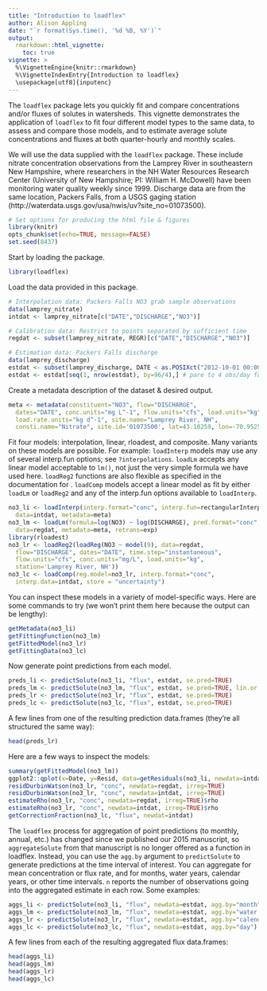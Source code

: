 ```yaml
---
title: "Introduction to loadflex"
author: Alison Appling
date: "`r format(Sys.time(), '%d %B, %Y')`"
output: 
  rmarkdown::html_vignette:
    toc: true
vignette: >
  %\VignetteEngine{knitr::rmarkdown}
  %\VignetteIndexEntry{Introduction to loadflex}
  \usepackage[utf8]{inputenc}
---
```


The `loadflex` package lets you quickly fit and compare concentrations and/or
fluxes of solutes in watersheds. This vignette demonstrates the application of
`loadflex` to fit four different model types to the same data, to assess and
compare those models, and to estimate average solute concentrations and fluxes
at both quarter-hourly and monthly scales.

We will use the data supplied with the `loadflex` package. These include nitrate
concentration observations from the Lamprey River in southeastern New Hampshire,
where researchers in the NH Water Resources Research Center (University of New
Hampshire; PI: William H. McDowell) have been monitoring water quality weekly
since 1999. Discharge data are from the same location, Packers Falls, from a
USGS gaging station (http://waterdata.usgs.gov/usa/nwis/uv?site_no=01073500).

```r
# Set options for producing the html file & figures
library(knitr)
opts_chunk$set(echo=TRUE, message=FALSE)
set.seed(8437)
```

Start by loading the package.

```r
library(loadflex)
```

Load the data provided in this package.

```r
# Interpolation data: Packers Falls NO3 grab sample observations
data(lamprey_nitrate)
intdat <- lamprey_nitrate[c("DATE","DISCHARGE","NO3")]

# Calibration data: Restrict to points separated by sufficient time
regdat <- subset(lamprey_nitrate, REGR)[c("DATE","DISCHARGE","NO3")]

# Estimation data: Packers Falls discharge
data(lamprey_discharge)
estdat <- subset(lamprey_discharge, DATE < as.POSIXct("2012-10-01 00:00:00", tz="EST5EDT"))
estdat <- estdat[seq(1, nrow(estdat), by=96/4),] # pare to 4 obs/day for speed
```

Create a metadata description of the dataset & desired output.

```r
meta <- metadata(constituent="NO3", flow="DISCHARGE", 
  dates="DATE", conc.units="mg L^-1", flow.units="cfs", load.units="kg", 
  load.rate.units="kg d^-1", site.name="Lamprey River, NH",
  consti.name="Nitrate", site.id='01073500', lat=43.10259, lon=-70.95256)
```

Fit four models: interpolation, linear, rloadest, and composite. Many variants on these models are possible. For example: `loadInterp` models may use any of several interp.fun options; see `?interpolations`. `loadLm` accepts any linear model acceptable to `lm()`, not just the very simple formula we have used here. `loadReg2` functions are also flexible as specified in the documentation for \pkg{rloadest}. `loadComp` models accept a linear model as fit by either `loadLm` or `loadReg2` and any of the interp.fun options available to `loadInterp`.

```r
no3_li <- loadInterp(interp.format="conc", interp.fun=rectangularInterpolation, 
  data=intdat, metadata=meta)
no3_lm <- loadLm(formula=log(NO3) ~ log(DISCHARGE), pred.format="conc", 
  data=regdat, metadata=meta, retrans=exp)
library(rloadest)
no3_lr <- loadReg2(loadReg(NO3 ~ model(9), data=regdat,
  flow="DISCHARGE", dates="DATE", time.step="instantaneous", 
  flow.units="cfs", conc.units="mg/L", load.units="kg",
  station='Lamprey River, NH'))
no3_lc <- loadComp(reg.model=no3_lr, interp.format="conc", 
  interp.data=intdat, store = "uncertainty")
```

You can inspect these models in a variety of model-specific ways. Here are some commands to try (we won't print them here because the output can be lengthy):

```r
getMetadata(no3_li)
getFittingFunction(no3_lm)
getFittedModel(no3_lr)
getFittingData(no3_lc)
```

Now generate point predictions from each model.

```r
preds_li <- predictSolute(no3_li, "flux", estdat, se.pred=TRUE)
preds_lm <- predictSolute(no3_lm, "flux", estdat, se.pred=TRUE, lin.or.log="linear")
preds_lr <- predictSolute(no3_lr, "flux", estdat, se.pred=TRUE)
preds_lc <- predictSolute(no3_lc, "flux", estdat, se.pred=TRUE)
```

A few lines from one of the resulting prediction data.frames (they're all structured the same way):

```r
head(preds_lr)
```

Here are a few ways to inspect the models:

```r
summary(getFittedModel(no3_lm))
ggplot2::qplot(x=Date, y=Resid, data=getResiduals(no3_li, newdata=intdat))
residDurbinWatson(no3_lr, "conc", newdata=regdat, irreg=TRUE)
residDurbinWatson(no3_lr, "conc", newdata=intdat, irreg=TRUE)
estimateRho(no3_lr, "conc", newdata=regdat, irreg=TRUE)$rho
estimateRho(no3_lr, "conc", newdata=intdat, irreg=TRUE)$rho
getCorrectionFraction(no3_lc, "flux", newdat=intdat)
```


The `loadflex` process for aggregation of point predictions (to monthly, annual, etc.) has changed since we published our 2015 manuscript, so `aggregateSolute` from that manuscript is no longer offered as a function in loadflex. Instead, you can use the `agg.by` argument to `predictSolute` to generate predictions at the time interval of interest. You can aggregate for mean concentration or flux rate, and for months, water years, calendar years, or other time intervals. `n` reports the number of observations going into the aggregated estimate in each row. Some examples:
```r
aggs_li <- predictSolute(no3_li, "flux", newdata=estdat, agg.by="month")
aggs_lm <- predictSolute(no3_lm, "flux", newdata=estdat, agg.by="water year")
aggs_lr <- predictSolute(no3_lr, "flux", newdata=estdat, agg.by="calendar year", date=TRUE, se.fit=TRUE)
aggs_lc <- predictSolute(no3_lc, "flux", newdata=estdat, agg.by="day")
```

A few lines from each of the resulting aggregated flux data.frames:

```r
head(aggs_li)
head(aggs_lm)
head(aggs_lr)
head(aggs_lc)
```
